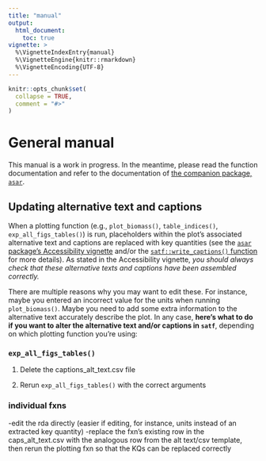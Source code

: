 ```yaml
---
title: "manual"
output:
  html_document:
    toc: true
vignette: >
  %\VignetteIndexEntry{manual}
  %\VignetteEngine{knitr::rmarkdown}
  %\VignetteEncoding{UTF-8}
---
```


```r
knitr::opts_chunk$set(
  collapse = TRUE,
  comment = "#>"
)
```

# General manual

This manual is a work in progress. In the meantime, please read the function documentation and refer to the documentation of [the companion package, `asar`](https://github.com/nmfs-ost/asar).

## Updating alternative text and captions

When a plotting function (e.g., `plot_biomass()`, `table_indices()`, `exp_all_figs_tables()`) is run, placeholders within the plot's associated alternative text and captions are replaced with key quantities (see the [`asar` package's Accessibility vignette](https://nmfs-ost.github.io/asar/articles/accessibility_guide.html) and/or the [`satf::write_captions()` function](https://github.com/nmfs-ost/satf/blob/master/R/write_captions.R) for more details). As stated in the Accessibility vignette, *you should always check that these alternative texts and captions have been assembled correctly.*

There are multiple reasons why you may want to edit these. For instance, maybe you entered an incorrect value for the units when running `plot_biomass()`. Maybe you need to add some extra information to the alternative text accurately describe the plot. In any case, **here's what to do if you want to alter the alternative text and/or captions in `satf`**, depending on which plotting function you're using:

### `exp_all_figs_tables()`

1.  Delete the captions_alt_text.csv file

2.  Rerun `exp_all_figs_tables()` with the correct arguments

### individual fxns

-edit the rda directly (easier if editing, for instance, units instead of an extracted key quantity) -replace the fxn's existing row in the caps_alt_text.csv with the analogous row from the alt text/csv template, then rerun the plotting fxn so that the KQs can be replaced correctly
